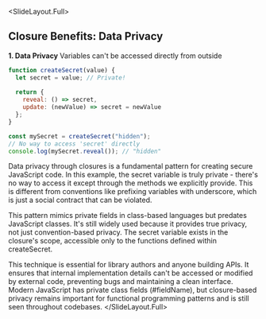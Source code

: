 
<SlideLayout.Full>
## Closure Benefits: Data Privacy

**1. Data Privacy**
Variables can't be accessed directly from outside

```javascript
function createSecret(value) {
  let secret = value; // Private!
  
  return {
    reveal: () => secret,
    update: (newValue) => secret = newValue
  };
}

const mySecret = createSecret("hidden");
// No way to access 'secret' directly
console.log(mySecret.reveal()); // "hidden"
```

<Notes>
Data privacy through closures is a fundamental pattern for creating secure JavaScript code. In this example, the secret variable is truly private - there's no way to access it except through the methods we explicitly provide. This is different from conventions like prefixing variables with underscore, which is just a social contract that can be violated.

This pattern mimics private fields in class-based languages but predates JavaScript classes. It's still widely used because it provides true privacy, not just convention-based privacy. The secret variable exists in the closure's scope, accessible only to the functions defined within createSecret.

This technique is essential for library authors and anyone building APIs. It ensures that internal implementation details can't be accessed or modified by external code, preventing bugs and maintaining a clean interface. Modern JavaScript has private class fields (#fieldName), but closure-based privacy remains important for functional programming patterns and is still seen throughout codebases.
</Notes>
</SlideLayout.Full>